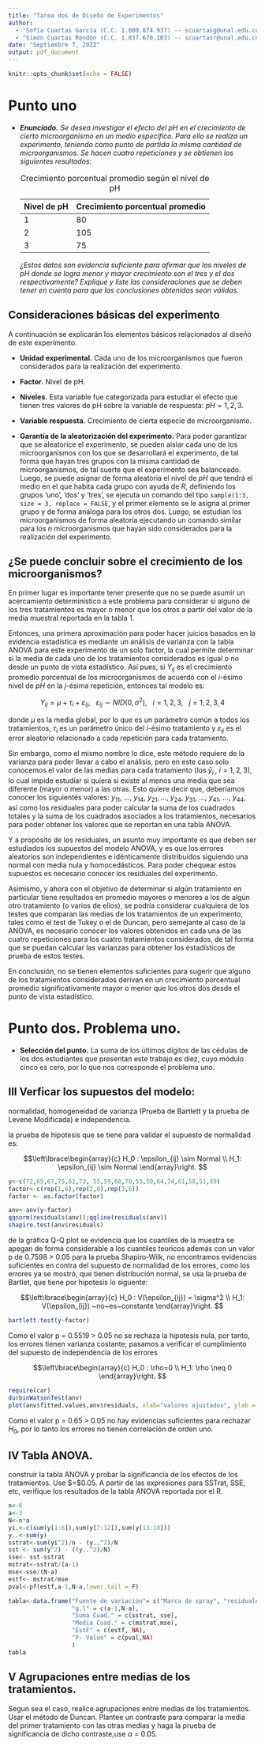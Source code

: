 ```yaml
---
title: "Tarea dos de Diseño de Experimentos"
author: 
  - "Sofía Cuartas García (C.C. 1.000.874.937) -- scuartasg@unal.edu.co"
  - "Simón Cuartas Rendón (C.C. 1.037.670.103) -- scuartasr@unal.edu.co"
date: "Septiembre 7, 2022"
output: pdf_document
---
```


```r
knitr::opts_chunk$set(echo = FALSE)
```

# Punto uno

-   ***Enunciado.** Se desea investigar el efecto del pH en el crecimiento de cierto microorganismo en un medio específico. Para ello se realiza un experimento, teniendo como punto de partida la misma cantidad de microorganismos. Se hacen cuatro repeticiones y se obtienen los siguientes resultados:*

    | Nivel de pH | Crecimiento porcentual promedio |
    |-------------|---------------------------------|
    | 1           | 80                              |
    | 2           | 105                             |
    | 3           | 75                              |

    : Crecimiento porcentual promedio según el nivel de pH

    *¿Estos datos son evidencia suficiente para afirmar que los niveles de pH donde se logra menor y mayor crecimiento son el tres y el dos respectivamente? Explique y liste las consideraciones que se deben tener en cuenta para que las conclusiones obtenidas sean válidas.*

## Consideraciones básicas del experimento

A continuación se explicarán los elementos básicos relacionados al diseño de este experimento.

-   **Unidad experimental.** Cada uno de los microorganismos que fueron considerados para la realización del experimento.

-   **Factor.** Nivel de pH.

-   **Niveles.** Esta variable fue categorizada para estudiar el efecto que tienen tres valores de pH sobre la variable de respuesta: $pH=1, 2, 3$.

-   **Variable respuesta.** Crecimiento de cierta especie de microorganismo.

-   **Garantía de la aleatorización del experimento.** Para poder garantizar que se aleatorice el experimento, se pueden aislar cada uno de los microorganismos con los que se desarrollará el experimento, de tal forma que hayan tres grupos con la misma cantidad de microorganismos, de tal suerte que el experimento sea balanceado. Luego, se puede asignar de forma aleatoria el nivel de *pH* que tendrá el medio en el que habita cada grupo con ayuda de *R*, definiendo los grupos 'uno', 'dos' y 'tres', se ejecuta un comando del tipo `sample(1:3, size = 3, replace = FALSE`, y el primer elemento se le asigna al primer grupo y de forma análoga para los otros dos. Luego, se estudian los microorganismos de forma aleatoria ejecutando un comando similar para los $n$ microorganismos que hayan sido considerados para la realización del experimento.

## ¿Se puede concluir sobre el crecimiento de los microorganismos?

En primer lugar es importante tener presente que no se puede asumir un acercamiento determinístico a este problema para considerar si alguno de los tres tratamientos es mayor o menor que los otros a partir del valor de la media muestral reportada en la tabla 1.

Entonces, una primera aproximación para poder hacer juicios basados en la evidencia estadística es mediante un análisis de varianza con la tabla ANOVA para este experimento de un solo factor, la cual permite determinar si la media de cada uno de los tratamientos considerados es igual o no desde un punto de vista estadístico. Así pues, si $Y_{ij}$ es el crecimiento promedio porcentual de los microorganismos de acuerdo con el $i$-ésimo nivel de $pH$ en la $j$-ésima repetición, entonces tal modelo es:

$$
Y_{ij} = \mu + \tau_{i} + \varepsilon_{ij}, \ \ \ \varepsilon_{ij} \sim NID(0, \sigma^2), \ \ \ i = 1, 2, 3, \ \ \ j = 1, 2, 3, 4
$$

donde $\mu$ es la media global, por lo que es un parámetro común a todos los tratamientos, $\tau_i$ es un parámetro único del $i$-ésimo tratamiento y $\varepsilon_{ij}$ es el error aleatorio relacionado a cada repetición para cada tratamiento.

Sin embargo, como el mismo nombre lo dice, este método requiere de la varianza para poder llevar a cabo el análisis, pero en este caso solo conocemos el valor de las medias para cada tratamiento (los $\bar{y}_{i .}, \ i=1, 2, 3)$, lo cual impide estudiar si quiera si existe al menos una media que sea diferente (mayor o menor) a las otras. Esto quiere decir que, deberíamos conocer los siguientes valores: $y_{11}, \ \dots, \ y_{14}, \ y_{21}, \dots, \ y_{24}, \ y_{31}, \ \dots, \ y_{41}, \ \dots, \ y_{44}$, así como los residuales para poder calcular la suma de los cuadrados totales y la suma de los cuadrados asociados a los tratamientos, necesarios para poder obtener los valores que se reportan en una tabla ANOVA.

Y a propósito de los residuales, un asunto muy importante es que deben ser estudiados los supuestos del modelo ANOVA, y es que los errores aleatorios son independientes e idénticamente distribuidos siguiendo una normal con media nula y homocedásticos. Para poder chequear estos supuestos es necesario conocer los residuales del experimento.

Asimismo, y ahora con el objetivo de determinar si algún tratamiento en particular tiene resultados en promedio mayores o menores a los de algún otro tratamiento (o varios de ellos), se podría considerar cualquiera de los testes que comparan las medias de los tratamientos de un experimento, tales como el test de Tukey o el de Duncan, pero semejante al caso de la ANOVA, es necesario conocer los valores obtenidos en cada una de las cuatro repeticiones para los cuatro tratamientos considerados, de tal forma que se puedan calcular las varianzas para obtener los estadísticos de prueba de estos testes.

En conclusión, no se tienen elementos suficientes para sugerir que alguno de los tratamientos considerados derivan en un crecimiento porcentual promedio significativamente mayor o menor que los otros dos desde el punto de vista estadístico.

# Punto dos. Problema uno.

-   **Selección del punto.** La suma de los últimos dígitos de las cédulas de los dos estudiantes que presentan este trabajo es diez, cuyo módulo cinco es cero, por lo que nos corresponde el problema uno.




## III Verficar los supuestos del modelo:

normalidad, homogeneidad de varianza (Prueba de Bartlett y la prueba de Levene Modificada) e independencia.

la prueba de hipotesis que se tiene para validar el supuesto de normalidad es:

$$\left\lbrace\begin{array}{c} H_0 : \epsilon_{ij} \sim Normal \\ H_1: \epsilon_{ij} \sim Normal \end{array}\right. $$

```r

y<-c(72,65,67,75,62,73, 55,59,68,70,53,50,64,74,61,58,51,69)
factor<-c(rep(1,6),rep(2,6),rep(3,6))
factor <- as.factor(factor)

```

```r
anv<-aov(y~factor)
qqnorm(residuals(anv));qqline(residuals(anv))
shapiro.test(anv$residuals)
```

de la gráfica Q-Q plot se evidencia que los cuantiles de la muestra se apegan de forma considerable a los cuantiles teoricos además con un valor p de 0.7598 \> 0.05 para la prueba Shapiro-Wilk, no encontramos evidencias suficientes en contra del supuesto de normalidad de los errores, como los errores ya se mostró, que tienen distribución normal, se usa la prueba de Bartlet, que tiene por hipotesis lo siguente:

$$\left\lbrace\begin{array}{c} H_0 : V(\epsilon_{ij}) = \sigma^2 \\ H_1: V(\epsilon_{ij}) ~no~es~constante \end{array}\right. $$

```r

bartlett.test(y~factor)
```

Como el valor p = 0.5519 \> 0.05 no se rechaza la hipotesis nula, por tanto, los errores tienen varianza costante; pasamos a verificar el cumplimiento del supuesto de independencia de los errores

$$\left\lbrace\begin{array}{c} H_0 : \rho=0 \\ H_1: \rho \neq 0 \end{array}\right. $$

```r

require(car)
durbinWatsonTest(anv)
plot(anv$fitted.values,anv$residuals, xlab="valores ajustados", ylab = "Residuales")
```

Como el valor p = 0.65 \> 0.05 no hay evidencias suficientes para rechazar $H_0$, por lo tanto los errores no tienen correlación de orden uno.

## IV Tabla ANOVA.

construir la tabla ANOVA y probar la significancia de los efectos de los tratamientos. Use $\alpha=$0.05. A partir de las expresiones para SSTrat, SSE, etc, verifique los resultados de la tabla ANOVA reportada por el R.


```r
n<-6
a<-3
N<-n*a
yi.<-c(sum(y[1:6]),sum(y[7:12]),sum(y[13:18]))
y..<-sum(y)
sstrat<-sum(yi^2)/n - (y..^2)/N
sst <- sum(y^2) - ((y..^2)/N)
sse<- sst-sstrat
mstrat<-sstrat/(a-1)
mse<-sse/(N-a)
estf<- mstrat/mse
pval<-pf(estf,a-1,N-a,lower.tail = F)
```


```r
tabla<-data.frame("Fuente de variación"= c("Marca de spray", "residuales"),
                  "g.l" = c(a-1,N-a),
                  "Suma Cuad." = c(sstrat, sse),
                  "Media Cuad." = c(mstrat,mse),
                  "EstF" = c(estf, NA),
                  "P- Value" = c(pval,NA)
                  )
tabla
```

## V Agrupaciones entre medias de los tratamientos.
Segun sea el caso, realice agrupaciones entre medias de los tratamientos. Usar el método de Duncan. Plantee un contraste para comparar la media del primer tratamiento con las otras medias y haga la prueba de significancia de dicho contraste,use $\alpha$ = 0.05.

